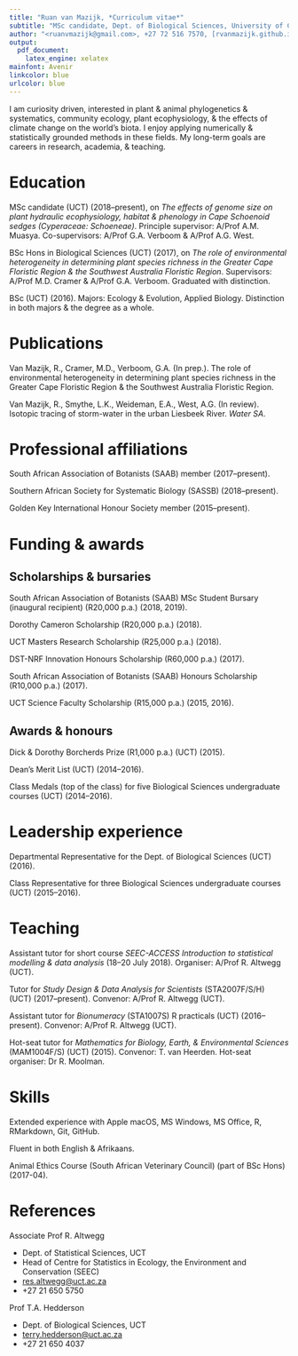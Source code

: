 ```yaml
---
title: "Ruan van Mazijk, *Curriculum vitae*"
subtitle: "MSc candidate, Dept. of Biological Sciences, University of Cape Town"
author: "<ruanvmazijk@gmail.com>, +27 72 516 7570, [rvanmazijk.github.io](https://rvanmazijk.github.io)"
output:
  pdf_document:
    latex_engine: xelatex
mainfont: Avenir
linkcolor: blue
urlcolor: blue
---
```


I am curiosity driven, interested in plant & animal phylogenetics & systematics, community ecology, plant ecophysiology, & the effects of climate change on the world's biota. I enjoy applying numerically & statistically grounded methods in these fields. My long-term goals are careers in research, academia, & teaching.

# Education

MSc candidate (UCT) (2018--present), on _The effects of genome size on plant hydraulic ecophysiology, habitat & phenology in Cape Schoenoid sedges (Cyperaceae: Schoeneae)_. Principle supervisor: A/Prof A.M. Muasya. Co-supervisors: A/Prof G.A. Verboom & A/Prof A.G. West.

BSc Hons in Biological Sciences (UCT) (2017), on _The role of environmental heterogeneity in determining plant species richness in the Greater Cape Floristic Region & the Southwest Australia Floristic Region_. Supervisors: A/Prof M.D. Cramer & A/Prof G.A. Verboom. Graduated with distinction.

BSc (UCT) (2016). Majors: Ecology & Evolution, Applied Biology. Distinction in both majors & the degree as a whole.

# Publications

Van Mazijk, R., Cramer, M.D., Verboom, G.A. (In prep.). The role of environmental heterogeneity in determining plant species richness in the Greater Cape Floristic Region & the Southwest Australia Floristic Region.

Van Mazijk, R., Smythe, L.K., Weideman, E.A., West, A.G. (In review). Isotopic tracing of storm-water in the urban Liesbeek River. _Water SA_.

# Professional affiliations

South African Association of Botanists (SAAB) member (2017--present).

Southern African Society for Systematic Biology (SASSB) (2018--present).

Golden Key International Honour Society member (2015--present).

# Funding & awards

## Scholarships & bursaries

South African Association of Botanists (SAAB) MSc Student Bursary (inaugural recipient) (R20,000 p.a.) (2018, 2019).

Dorothy Cameron Scholarship (R20,000 p.a.) (2018).

UCT Masters Research Scholarship (R25,000 p.a.) (2018).

DST-NRF Innovation Honours Scholarship (R60,000 p.a.) (2017).

South African Association of Botanists (SAAB) Honours Scholarship (R10,000 p.a.) (2017).

UCT Science Faculty Scholarship (R15,000 p.a.) (2015, 2016).

## Awards & honours

Dick & Dorothy Borcherds Prize (R1,000 p.a.) (UCT) (2015).

Dean's Merit List (UCT) (2014--2016).

Class Medals (top of the class) for five Biological Sciences undergraduate courses (UCT) (2014--2016).

# Leadership experience

Departmental Representative for the Dept. of Biological Sciences (UCT) (2016).

Class Representative for three Biological Sciences undergraduate courses (UCT) (2015--2016).

# Teaching

Assistant tutor for short course _SEEC-ACCESS Introduction to statistical modelling & data analysis_ (18--20 July 2018). Organiser: A/Prof R. Altwegg (UCT).

Tutor for _Study Design & Data Analysis for Scientists_ (STA2007F/S/H) (UCT) (2017--present). Convenor: A/Prof R. Altwegg (UCT).

Assistant tutor for _Bionumeracy_ (STA1007S) R practicals (UCT) (2016--present). Convenor: A/Prof R. Altwegg (UCT).

Hot-seat tutor for _Mathematics for Biology, Earth, & Environmental Sciences_ (MAM1004F/S) (UCT) (2015). Convenor: T. van Heerden. Hot-seat organiser: Dr R. Moolman.

# Skills

Extended experience with Apple macOS, MS Windows, MS Office, R, RMarkdown, Git, GitHub.

Fluent in both English & Afrikaans.

Animal Ethics Course (South African Veterinary Council) (part of BSc Hons) (2017-04).

# References

Associate Prof R. Altwegg

- Dept. of Statistical Sciences, UCT
- Head of Centre for Statistics in Ecology, the Environment and Conservation (SEEC)
- <res.altwegg@uct.ac.za>
- +27 21 650 5750

Prof T.A. Hedderson

- Dept. of Biological Sciences, UCT
- <terry.hedderson@uct.ac.za>
- +27 21 650 4037
